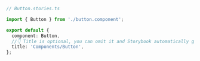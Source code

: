 ```ts
// Button.stories.ts

import { Button } from './button.component';

export default {
  component: Button,
  //👇 Title is optional, you can omit it and Storybook automatically generates the title for the story
  title: 'Components/Button',
};
```
